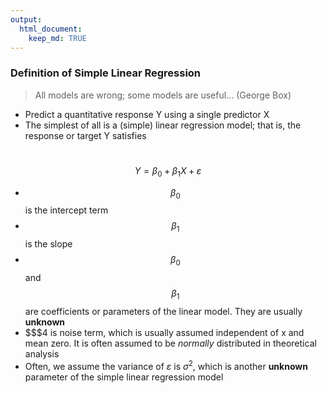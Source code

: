 ```yaml
---
output: 
  html_document:
    keep_md: TRUE
---
```


### Definition of Simple Linear Regression

> All models are wrong; some models are useful... (George Box)

* Predict a quantitative response Y using a single predictor X
* The simplest of all is a (simple) linear regression model; that is, the response or target Y satisfies 
<h1 align="center">

$$Y = {\beta_0} + {\beta_1}X + {\varepsilon}$$

</h1>

* $$\beta_0$$ 
is the intercept term
* $$\beta_1$$ is the slope
* $$\beta_0$$ and $$\beta_1$$ are coefficients or parameters of the linear model. They are usually **unknown**
* $$\varepsilon$4 is noise term, which is usually assumed independent of x and mean zero. It is often assumed to be *normally* distributed in theoretical analysis
* Often, we assume the variance of $\varepsilon$ is $\sigma^2$, which is another **unknown** parameter of the simple linear regression model





